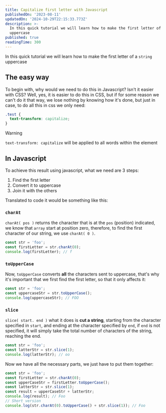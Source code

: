 ```yaml
---
title: Capitalize first letter with Javascript
publishedOn: '2023-08-11'
updatedOn: '2024-10-29T22:15:33.773Z'
description: >-
  In this quick tutorial we will learn how to make the first letter of a string
  uppercase
published: true
readingTime: 300
---
```



In this quick tutorial we will learn how to make the first letter of a
`string` uppercase

## The easy way

To begin with, why would we need to do this in Javascript? Isn't it easier with
CSS? Well, yes, it is easier to do this in CSS, but if for some reason we can't
do it that way, we lose nothing by knowing how it's done, but just in case, to
do all this in css we only need:

```scss
.test {
  text-transform: capitalize;
}
```

> [!WARNING]
> `text-transform: capitalize` will be applied to all words within the element

## In Javascript

To achieve this result using javascript, what we need are 3 steps:

1. Find the first letter
2. Convert it to uppercase
3. Join it with the others

Translated to code it would be something like this:

### `charAt`

`charAt( pos )` returns the character that is at the `pos` (position) indicated,
we know that `array` start at position zero, therefore, to find the first character
of our string, we use `charAt( 0 )`.

```js
const str = 'foo';
const firstLetter = str.charAt(0);
console.log(firstLetter); // f
```

### `toUpperCase`

Now, `toUpperCase` converts **all** the characters sent to uppercase,
that's why it's important that we first find the first letter, so that it only
affects it:

```js
const str = 'foo';
const uppercaseStr = str.toUpperCase();
console.log(uppercaseStr); // FOO
```

### `slice`

`slice( start. end )` what it does is **cut a string**, starting from the
character specified in `start`, and ending at the character specified by `end`,
if `end` is not specified, it will simply take the total number of characters of
the string, reaching the end.

```js
const str = 'foo';
const latterStr = str.slice(1);
console.log(latterStr); // oo
```

Now we have all the necessary parts, we just have to put them together:

```js
const str = 'foo';
const firstLetter = str.charAt(0);
const upperCaseStr = firstLetter.toUpperCase();
const latterStr = str.slice(1);
const result = upperCaseStr + latterStr;
console.log(result); // Foo
// Short version
console.log(str.charAt(0).toUpperCase() + str.slice(1)); // Foo
```

